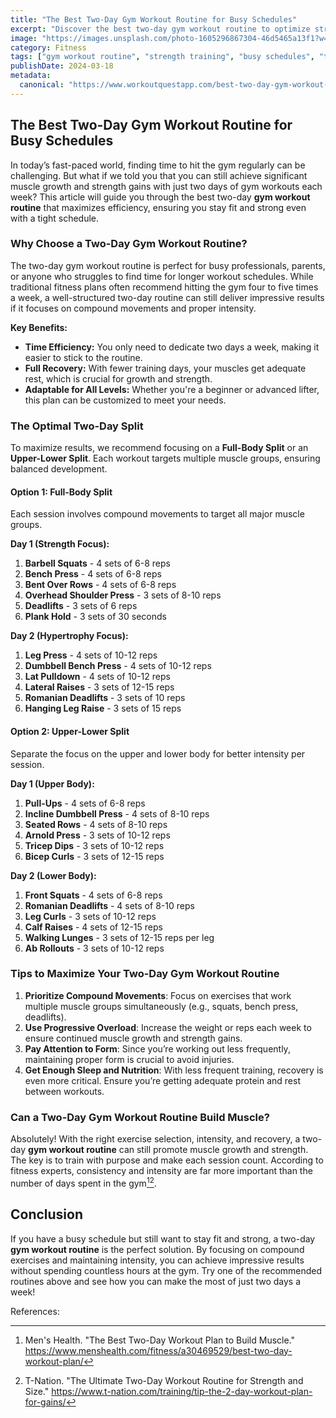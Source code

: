 ```yaml
---
title: "The Best Two-Day Gym Workout Routine for Busy Schedules"
excerpt: "Discover the best two-day gym workout routine to optimize strength and muscle growth, perfect for busy schedules. Learn how to get maximum results with just two gym sessions a week."
image: "https://images.unsplash.com/photo-1605296867304-46d5465a13f1?w=500&auto=format&fit=crop&q=60&ixlib=rb-4.0.3&ixid=M3wxMjA3fDB8MHxzZWFyY2h8MXx8Z3ltJTIwd29ya291dCUyMHJvdXRpbmV8ZW58MHx8MHx8fDA%3D"
category: Fitness
tags: ["gym workout routine", "strength training", "busy schedules", "two-day workout", "fitness"]
publishDate: 2024-03-18
metadata:
  canonical: "https://www.workoutquestapp.com/best-two-day-gym-workout-routine"
---
```


## The Best Two-Day Gym Workout Routine for Busy Schedules

In today’s fast-paced world, finding time to hit the gym regularly can be challenging. But what if we told you that you can still achieve significant muscle growth and strength gains with just two days of gym workouts each week? This article will guide you through the best two-day **gym workout routine** that maximizes efficiency, ensuring you stay fit and strong even with a tight schedule.

### Why Choose a Two-Day Gym Workout Routine?

The two-day gym workout routine is perfect for busy professionals, parents, or anyone who struggles to find time for longer workout schedules. While traditional fitness plans often recommend hitting the gym four to five times a week, a well-structured two-day routine can still deliver impressive results if it focuses on compound movements and proper intensity.

**Key Benefits:**
- **Time Efficiency:** You only need to dedicate two days a week, making it easier to stick to the routine.
- **Full Recovery:** With fewer training days, your muscles get adequate rest, which is crucial for growth and strength.
- **Adaptable for All Levels:** Whether you're a beginner or advanced lifter, this plan can be customized to meet your needs.

### The Optimal Two-Day Split

To maximize results, we recommend focusing on a **Full-Body Split** or an **Upper-Lower Split**. Each workout targets multiple muscle groups, ensuring balanced development.

#### **Option 1: Full-Body Split**

Each session involves compound movements to target all major muscle groups.

**Day 1 (Strength Focus):**
1. **Barbell Squats** - 4 sets of 6-8 reps
2. **Bench Press** - 4 sets of 6-8 reps
3. **Bent Over Rows** - 4 sets of 6-8 reps
4. **Overhead Shoulder Press** - 3 sets of 8-10 reps
5. **Deadlifts** - 3 sets of 6 reps
6. **Plank Hold** - 3 sets of 30 seconds

**Day 2 (Hypertrophy Focus):**
1. **Leg Press** - 4 sets of 10-12 reps
2. **Dumbbell Bench Press** - 4 sets of 10-12 reps
3. **Lat Pulldown** - 4 sets of 10-12 reps
4. **Lateral Raises** - 3 sets of 12-15 reps
5. **Romanian Deadlifts** - 3 sets of 10 reps
6. **Hanging Leg Raise** - 3 sets of 15 reps

#### **Option 2: Upper-Lower Split**

Separate the focus on the upper and lower body for better intensity per session.

**Day 1 (Upper Body):**
1. **Pull-Ups** - 4 sets of 6-8 reps
2. **Incline Dumbbell Press** - 4 sets of 8-10 reps
3. **Seated Rows** - 4 sets of 8-10 reps
4. **Arnold Press** - 3 sets of 10-12 reps
5. **Tricep Dips** - 3 sets of 10-12 reps
6. **Bicep Curls** - 3 sets of 12-15 reps

**Day 2 (Lower Body):**
1. **Front Squats** - 4 sets of 6-8 reps
2. **Romanian Deadlifts** - 4 sets of 8-10 reps
3. **Leg Curls** - 3 sets of 10-12 reps
4. **Calf Raises** - 4 sets of 12-15 reps
5. **Walking Lunges** - 3 sets of 12-15 reps per leg
6. **Ab Rollouts** - 3 sets of 10-12 reps

### Tips to Maximize Your Two-Day Gym Workout Routine

1. **Prioritize Compound Movements**: Focus on exercises that work multiple muscle groups simultaneously (e.g., squats, bench press, deadlifts).
2. **Use Progressive Overload**: Increase the weight or reps each week to ensure continued muscle growth and strength gains.
3. **Pay Attention to Form**: Since you’re working out less frequently, maintaining proper form is crucial to avoid injuries.
4. **Get Enough Sleep and Nutrition**: With less frequent training, recovery is even more critical. Ensure you’re getting adequate protein and rest between workouts.

### Can a Two-Day Gym Workout Routine Build Muscle?

Absolutely! With the right exercise selection, intensity, and recovery, a two-day **gym workout routine** can still promote muscle growth and strength. The key is to train with purpose and make each session count. According to fitness experts, consistency and intensity are far more important than the number of days spent in the gym[^1][^2].

## Conclusion

If you have a busy schedule but still want to stay fit and strong, a two-day **gym workout routine** is the perfect solution. By focusing on compound exercises and maintaining intensity, you can achieve impressive results without spending countless hours at the gym. Try one of the recommended routines above and see how you can make the most of just two days a week!

References:
[^1]: Men's Health. "The Best Two-Day Workout Plan to Build Muscle." https://www.menshealth.com/fitness/a30469529/best-two-day-workout-plan/
[^2]: T-Nation. "The Ultimate Two-Day Workout Routine for Strength and Size." https://www.t-nation.com/training/tip-the-2-day-workout-plan-for-gains/
